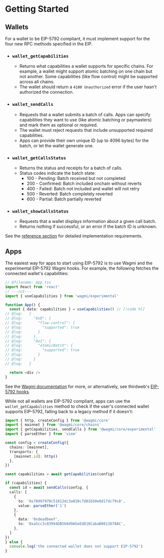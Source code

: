 # Getting Started

## Wallets

For a wallet to be EIP-5792 compliant, it must implement support for the four new RPC methods specified in the EIP.

* ### `wallet_getCapabilities`

  * Returns what capabilities a wallet supports for specific chains. For example, a wallet might support atomic batching on one chain but not another. Some capabilities (like flow control) might be supported across all chains.
  * The wallet should return a `4100 Unauthorized` error if the user hasn't authorized the connection.

* ### `wallet_sendCalls`

  * Requests that a wallet submits a batch of calls. Apps can specify capabilities they want to use (like atomic batching or paymasters) and mark them as optional or required.
  * The wallet must reject requests that include unsupported required capabilities.
  * Apps can provide their own unique ID (up to 4096 bytes) for the batch, or let the wallet generate one.

* ### `wallet_getCallsStatus`

  * Returns the status and receipts for a batch of calls.
  * Status codes indicate the batch state:
    * 100 - Pending: Batch received but not completed
    * 200 - Confirmed: Batch included onchain without reverts
    * 400 - Failed: Batch not included and wallet will not retry
    * 500 - Reverted: Batch completely reverted
    * 600 - Partial: Batch partially reverted

* ### `wallet_showCallsStatus`

  * Requests that a wallet displays information about a given call batch.
  * Returns nothing if successful, or an error if the batch ID is unknown.

See the [reference section](/reference/getCapabilities) for detailed implementation requirements.

## Apps

The easiest way for apps to start using EIP-5792 is to use Wagmi and the experimental EIP-5792 Wagmi hooks. For example, the following fetches the connected wallet's capabilities:


```ts twoslash [App.tsx]
// @filename: App.tsx
import React from 'react'
// ---cut---
import { useCapabilities } from 'wagmi/experimental'

function App() {
  const { data: capabilities } = useCapabilities() // [!code hl]
// @log:   {
// @log:     "0x0": {
// @log:       "flow-control": {
// @log:         "supported": true
// @log:       }
// @log:     },
// @log:     "0x1": {
// @log:       "atomicBatch": {
// @log:         "supported": true
// @log:       }
// @log:     }
// @log:   }

  return <div />
}
```

See the [Wagmi documentation](https://wagmi.sh/react/api/hooks/useCapabilities) for more, or alternatively, see thirdweb's [EIP-5792 hooks](https://portal.thirdweb.com/references/typescript/v5/hooks#eip5792).

While not all wallets are EIP-5792 compliant, apps can use the `wallet_getCapabilities` method to check if the user's connected wallet supports EIP-5792, falling back to a legacy method if it doesn't:

```ts twoslash filename="demo.ts"
import { http, createConfig } from '@wagmi/core'
import { mainnet } from '@wagmi/core/chains'
import { getCapabilities, sendCalls } from '@wagmi/core/experimental'
import { parseEther } from 'viem'

const config = createConfig({
  chains: [mainnet],
  transports: {
    [mainnet.id]: http()
  },
})

const capabilities = await getCapabilities(config)

if (capabilities) {
  const id = await sendCalls(config, {
  calls: [
    {
      to: '0x70997970c51812dc3a010c7d01b50e0d17dc79c8',
      value: parseEther('1')
    },
    {
      data: '0xdeadbeef',
      to: '0xa5cc3c03994DB5b0d9A5eEdD10CabaB0813678AC',
    },
  ]
})
} else {
  console.log('the connected wallet does not support EIP-5792')
}
```